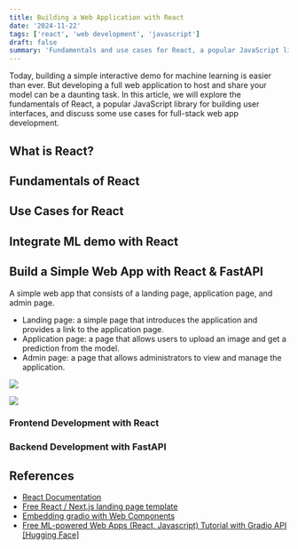 ```yaml
---
title: Building a Web Application with React
date: '2024-11-22'
tags: ['react', 'web development', 'javascript']
draft: false
summary: 'Fundamentals and use cases for React, a popular JavaScript library for building user interfaces.'
---
```

Today, building a simple interactive demo for machine learning is easier than ever. But developing a full web application to host and share your model can be a daunting task. In this article, we will explore the fundamentals of React, a popular JavaScript library for building user interfaces, and discuss some use cases for full-stack web app development.

## What is React?

## Fundamentals of React

## Use Cases for React

## Integrate ML demo with React

## Build a Simple Web App with React & FastAPI
A simple web app that consists of a landing page, application page, and admin page.
- Landing page: a simple page that introduces the application and provides a link to the application page.
- Application page: a page that allows users to upload an image and get a prediction from the model.
- Admin page: a page that allows administrators to view and manage the application.

![](web_app.png)

![](/static/images/web_app.png)

### Frontend Development with React

### Backend Development with FastAPI

## References
- [React Documentation](https://react.dev/learn)
- [Free React / Next.js landing page template](https://github.com/cruip/open-react-template?tab=readme-ov-file)
- [Embedding gradio with Web Components](https://www.gradio.app/guides/sharing-your-app#embedding-with-web-components)
- [Free ML-powered Web Apps (React, Javascript) Tutorial with Gradio API [Hugging Face]](https://www.youtube.com/watch?v=3IPttgpUWHg)
